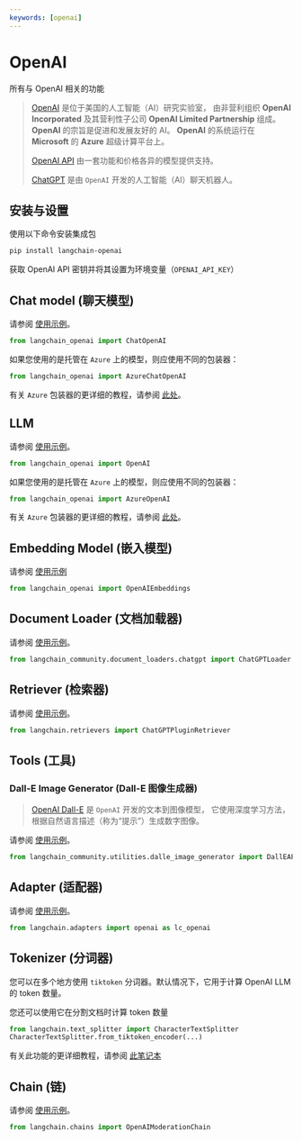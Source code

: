```yaml
---
keywords: [openai]
---
```


# OpenAI

所有与 OpenAI 相关的功能

> [OpenAI](https://en.wikipedia.org/wiki/OpenAI) 是位于美国的人工智能（AI）研究实验室，
> 由非营利组织 **OpenAI Incorporated** 及其营利性子公司 **OpenAI Limited Partnership** 组成。
> **OpenAI** 的宗旨是促进和发展友好的 AI。
> **OpenAI** 的系统运行在 **Microsoft** 的 **Azure** 超级计算平台上。
>
> [OpenAI API](https://platform.openai.com/docs/models) 由一套功能和价格各异的模型提供支持。
>
> [ChatGPT](https://chat.openai.com) 是由 `OpenAI` 开发的人工智能（AI）聊天机器人。

## 安装与设置

使用以下命令安装集成包
```bash
pip install langchain-openai
```

获取 OpenAI API 密钥并将其设置为环境变量（`OPENAI_API_KEY`）

## Chat model (聊天模型)

请参阅 [使用示例](/docs/integrations/chat/openai)。

```python
from langchain_openai import ChatOpenAI
```

如果您使用的是托管在 `Azure` 上的模型，则应使用不同的包装器：
```python
from langchain_openai import AzureChatOpenAI
```
有关 `Azure` 包装器的更详细的教程，请参阅 [此处](/docs/integrations/chat/azure_chat_openai)。

## LLM

请参阅 [使用示例](/docs/integrations/llms/openai)。

```python
from langchain_openai import OpenAI
```

如果您使用的是托管在 `Azure` 上的模型，则应使用不同的包装器：
```python
from langchain_openai import AzureOpenAI
```
有关 `Azure` 包装器的更详细的教程，请参阅 [此处](/docs/integrations/llms/azure_openai)。

## Embedding Model (嵌入模型)

请参阅 [使用示例](/docs/integrations/text_embedding/openai)

```python
from langchain_openai import OpenAIEmbeddings
```

## Document Loader (文档加载器)

请参阅 [使用示例](/docs/integrations/document_loaders/chatgpt_loader)。

```python
from langchain_community.document_loaders.chatgpt import ChatGPTLoader
```

## Retriever (检索器)

请参阅 [使用示例](/docs/integrations/retrievers/chatgpt-plugin)。

```python
from langchain.retrievers import ChatGPTPluginRetriever
```

## Tools (工具)

### Dall-E Image Generator (Dall-E 图像生成器)

>[OpenAI Dall-E](https://openai.com/dall-e-3) 是 `OpenAI` 开发的文本到图像模型，
>它使用深度学习方法，根据自然语言描述（称为“提示”）生成数字图像。


请参阅 [使用示例](/docs/integrations/tools/dalle_image_generator)。

```python
from langchain_community.utilities.dalle_image_generator import DallEAPIWrapper
```

## Adapter (适配器)

请参阅 [使用示例](/docs/integrations/adapters/openai)。

```python
from langchain.adapters import openai as lc_openai
```

## Tokenizer (分词器)

您可以在多个地方使用 `tiktoken` 分词器。默认情况下，它用于计算 OpenAI LLM 的 token 数量。

您还可以使用它在分割文档时计算 token 数量
```python
from langchain.text_splitter import CharacterTextSplitter
CharacterTextSplitter.from_tiktoken_encoder(...)
```
有关此功能的更详细教程，请参阅 [此笔记本](/docs/how_to/split_by_token/#tiktoken)

## Chain (链)

请参阅 [使用示例](https://python.langchain.com/v0.1/docs/guides/productionization/safety/moderation)。

```python
from langchain.chains import OpenAIModerationChain
```